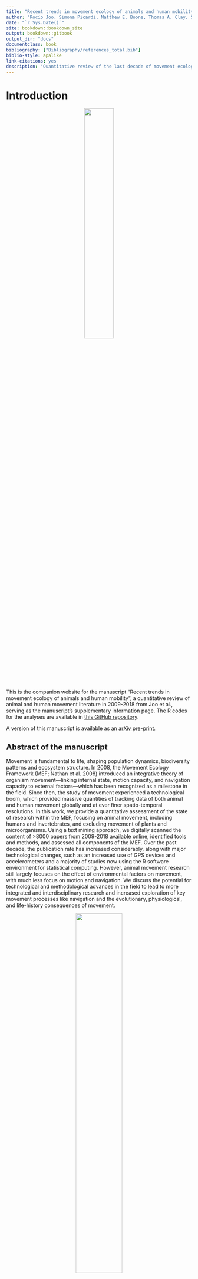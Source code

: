 ```yaml
--- 
title: "Recent trends in movement ecology of animals and human mobility"
author: "Rocío Joo, Simona Picardi, Matthew E. Boone, Thomas A. Clay, Samantha C. Patrick, Vilma S. Romero-Romero and Mathieu Basille"
date: "`r Sys.Date()`"
site: bookdown::bookdown_site
output: bookdown::gitbook
output_dir: "docs"
documentclass: book
bibliography: ["Bibliography/references_total.bib"]
biblio-style: apalike
link-citations: yes
description: "Quantitative review of the last decade of movement ecology (from 2009 to 2018)"
---
```


# Introduction

<center>
![](posts/moveco-images/mov-logo.png){width=40%}
</center>

This is the companion website for the manuscript “Recent trends in movement ecology of animals and human mobility”,
a quantitative review of animal and human movement literature in 2009-2018 from Joo et al., serving as the manuscript's supplementary information page. The R codes for the analyses are available in [this GitHub repository](https://github.com/rociojoo/mov-eco-review).

A version of this manuscript is available as an [arXiv pre-print](https://arxiv.org/abs/2006.00110). 


## Abstract of the manuscript

  Movement is fundamental to life, shaping population dynamics, biodiversity
  patterns and ecosystem structure.  In 2008, the Movement Ecology Framework
  (MEF; Nathan et al. 2008) introduced an integrative theory of organism
  movement—linking internal state, motion capacity, and navigation capacity to
  external factors—which has been recognized as a milestone in the field.
  Since then, the study of movement experienced a technological boom, which provided
  massive quantities of tracking data of both animal and human movement globally and
  at ever finer spatio-temporal resolutions. In this work, we provide a
  quantitative assessment of the state of research within the MEF, focusing on 
  animal movement, including humans and invertebrates, and excluding movement
  of plants and microorganisms. Using a text mining approach, 
  we digitally scanned the content of >8000 papers
  from 2009-2018 available online,
  identified tools and methods, and assessed all components of the MEF. Over
  the past decade, the publication rate has increased considerably, along with
  major technological changes, such as an increased use of GPS devices and
  accelerometers and a majority of studies now using the 
  R software environment for statistical computing. However, animal movement 
  research still largely focuses on the effect of environmental
  factors on movement, with much less focus on motion and navigation. We
  discuss the potential for technological and methodological advances in the
  field to lead to more integrated and interdisciplinary research and increased
  exploration of key movement processes like navigation and the evolutionary,
  physiological, and life-history consequences of movement.

<center>

![](posts/moveco-images/wordcloud_abstracts_low.png){width=50%}

</center>

<br />

